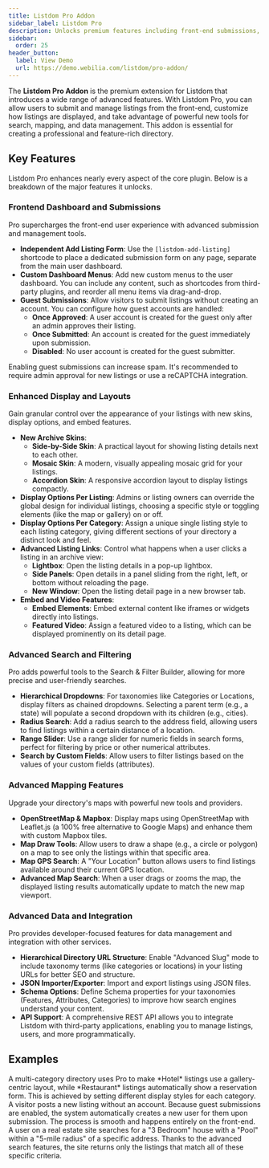 ```yaml
---
title: Listdom Pro Addon
sidebar_label: Listdom Pro
description: Unlocks premium features including front-end submissions, user dashboards, advanced display settings, and more.
sidebar:
  order: 25
header_button:
  label: View Demo
  url: https://demo.webilia.com/listdom/pro-addon/
---
```


The **Listdom Pro Addon** is the premium extension for Listdom that introduces a wide range of advanced features. With Listdom Pro, you can allow users to submit and manage listings from the front-end, customize how listings are displayed, and take advantage of powerful new tools for search, mapping, and data management. This addon is essential for creating a professional and feature-rich directory.

## Key Features

Listdom Pro enhances nearly every aspect of the core plugin. Below is a breakdown of the major features it unlocks.

### Frontend Dashboard and Submissions

Pro supercharges the front-end user experience with advanced submission and management tools.

- **Independent Add Listing Form**: Use the `[listdom-add-listing]` shortcode to place a dedicated submission form on any page, separate from the main user dashboard.
- **Custom Dashboard Menus**: Add new custom menus to the user dashboard. You can include any content, such as shortcodes from third-party plugins, and reorder all menu items via drag-and-drop.
- **Guest Submissions**: Allow visitors to submit listings without creating an account. You can configure how guest accounts are handled:
    - **Once Approved**: A user account is created for the guest only after an admin approves their listing.
    - **Once Submitted**: An account is created for the guest immediately upon submission.
    - **Disabled**: No user account is created for the guest submitter.

<Aside type="caution">
Enabling guest submissions can increase spam. It's recommended to require admin approval for new listings or use a reCAPTCHA integration.
</Aside>

### Enhanced Display and Layouts

Gain granular control over the appearance of your listings with new skins, display options, and embed features.

- **New Archive Skins**:
    - **Side-by-Side Skin**: A practical layout for showing listing details next to each other.
    - **Mosaic Skin**: A modern, visually appealing mosaic grid for your listings.
    - **Accordion Skin**: A responsive accordion layout to display listings compactly.
- **Display Options Per Listing**: Admins or listing owners can override the global design for individual listings, choosing a specific style or toggling elements (like the map or gallery) on or off.
- **Display Options Per Category**: Assign a unique single listing style to each listing category, giving different sections of your directory a distinct look and feel.
- **Advanced Listing Links**: Control what happens when a user clicks a listing in an archive view:
    - **Lightbox**: Open the listing details in a pop-up lightbox.
    - **Side Panels**: Open details in a panel sliding from the right, left, or bottom without reloading the page.
    - **New Window**: Open the listing detail page in a new browser tab.
- **Embed and Video Features**:
    - **Embed Elements**: Embed external content like iframes or widgets directly into listings.
    - **Featured Video**: Assign a featured video to a listing, which can be displayed prominently on its detail page.

### Advanced Search and Filtering

Pro adds powerful tools to the Search & Filter Builder, allowing for more precise and user-friendly searches.

- **Hierarchical Dropdowns**: For taxonomies like Categories or Locations, display filters as chained dropdowns. Selecting a parent term (e.g., a state) will populate a second dropdown with its children (e.g., cities).
- **Radius Search**: Add a radius search to the address field, allowing users to find listings within a certain distance of a location.
- **Range Slider**: Use a range slider for numeric fields in search forms, perfect for filtering by price or other numerical attributes.
- **Search by Custom Fields**: Allow users to filter listings based on the values of your custom fields (attributes).

### Advanced Mapping Features

Upgrade your directory's maps with powerful new tools and providers.

- **OpenStreetMap & Mapbox**: Display maps using OpenStreetMap with Leaflet.js (a 100% free alternative to Google Maps) and enhance them with custom Mapbox tiles.
- **Map Draw Tools**: Allow users to draw a shape (e.g., a circle or polygon) on a map to see only the listings within that specific area.
- **Map GPS Search**: A "Your Location" button allows users to find listings available around their current GPS location.
- **Advanced Map Search**: When a user drags or zooms the map, the displayed listing results automatically update to match the new map viewport.

### Advanced Data and Integration

Pro provides developer-focused features for data management and integration with other services.

- **Hierarchical Directory URL Structure**: Enable "Advanced Slug" mode to include taxonomy terms (like categories or locations) in your listing URLs for better SEO and structure.
- **JSON Importer/Exporter**: Import and export listings using JSON files.
- **Schema Options**: Define Schema properties for your taxonomies (Features, Attributes, Categories) to improve how search engines understand your content.
- **API Support**: A comprehensive REST API allows you to integrate Listdom with third-party applications, enabling you to manage listings, users, and more programmatically.

## Examples

<CardGrid>
  <Card title="Customized Look per Category">
    A multi-category directory uses Pro to make *Hotel* listings use a gallery-centric layout, while *Restaurant* listings automatically show a reservation form. This is achieved by setting different display styles for each category.
  </Card>
  <Card title="Seamless Guest Posting">
    A visitor posts a new listing without an account. Because guest submissions are enabled, the system automatically creates a new user for them upon submission. The process is smooth and happens entirely on the front-end.
  </Card>
  <Card title="Radius and Feature Search">
    A user on a real estate site searches for a "3 Bedroom" house with a "Pool" within a "5-mile radius" of a specific address. Thanks to the advanced search features, the site returns only the listings that match all of these specific criteria.
  </Card>
</CardGrid>